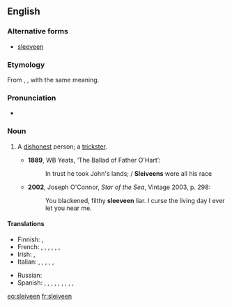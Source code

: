{{was wotd|2010|March|17}}
==English==

===Alternative forms===
* [[sleeveen]]

===Etymology===
From {{etyl|ga}} {{term|slíghbhín|lang=ga}}, {{term|slíbhín|lang=ga}}, with the same meaning.

===Pronunciation===
* {{IPA|/ˈsliːviːn/}}

===Noun===
{{en-noun}}

# {{Ireland}} A [[dishonest]] person; a [[trickster]].
#* '''1889''', WB Yeats, ‘The Ballad of Father O'Hart’:
#*: In trust he took John's lands; / '''Sleiveens''' were all his race
#* '''2002''', Joseph O'Connor, ''Star of the Sea'', Vintage 2003, p. 298:
#*: You blackened, filthy '''sleeveen''' liar. I curse the living day I ever let you near me.

====Translations====
{{trans-top|dishonest person; trickster}}
* Finnish: {{t|fi|koijari}}, {{t|fi|sluibari}}
* French: {{t+|fr|escroc}}, {{t+|fr|filou}}, {{t|fr|aigrefin}}, {{t+|fr|fripon}}, {{t+|fr|larron}}, {{t|fr|chevalier d'industrie}}, {{t+|fr|tricheur}}
* Irish: {{t|ga|slíghbhín}}, {{t|ga|slíbhín}}
* Italian: {{t-|it|truffatore}}, {{t+|it|mariolo}}, {{t+|it|farabutto}}, {{t-|it|imbroglione}}, {{t-|it|sbarazzino}}, {{t-|it|birichino}}
{{trans-mid}}
* Russian: {{t+|ru|обманщик|m}}
* Spanish: {{t+|es|ratero}}, {{t|es|timador}}, {{t|es|petardista}}, {{t-|es|estafador}}, {{t|es|caballero de industria}}, {{t-|es|pícaro}}, {{t|es| bribón}}, {{t+|es|tunante}}, {{t|es|truhan}}, {{t|es|taimado}}
{{trans-bottom}}

[[eo:sleiveen]]
[[fr:sleiveen]]